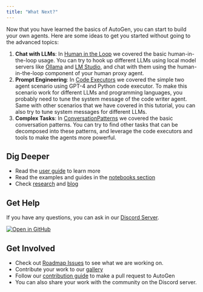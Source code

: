 ```yaml
---
title: "What Next?"
---
```


Now that you have learned the basics of AutoGen, you can start to build your own
agents. Here are some ideas to get you started without going to the advanced
topics:

1.  **Chat with LLMs**: In [Human in the Loop](./human-in-the-loop) we covered
    the basic human-in-the-loop usage. You can try to hook up different LLMs
    using local model servers like
    [Ollama](https://github.com/ollama/ollama)
    and [LM Studio](https://lmstudio.ai/), and
    chat with them using the human-in-the-loop component of your human proxy
    agent.
2.  **Prompt Engineering**: In [Code Executors](./code-executors) we
    covered the simple two agent scenario using GPT-4 and Python code executor.
    To make this scenario work for different LLMs and programming languages, you
    probably need to tune the system message of the code writer agent. Same with
    other scenarios that we have covered in this tutorial, you can also try to
    tune system messages for different LLMs.
3.  **Complex Tasks**: In [ConversationPatterns](./conversation-patterns)
    we covered the basic conversation patterns. You can try to find other tasks
    that can be decomposed into these patterns, and leverage the code executors
    and tools
    to make the agents more powerful.

## Dig Deeper

- Read the [user guide](/website/docs/topics) to learn more
- Read the examples and guides in the [notebooks section](/notebook)
- Check [research](/website/docs/Research) and [blog](/website/blog)

## Get Help

If you have any questions, you can ask in
our [Discord Server](https://discord.gg/pAbnFJrkgZ).

<div style={{ display: "inline-block", height: "20px" }}>
  <a
    href="https://discord.gg/pAbnFJrkgZ"
    target="_blank"
    style={{ height: "20px", display: "inline-flex", alignItems: "center" }}
  >
    <img
      src="https://img.shields.io/discord/1153072414184452236?logo=discord&style=flat.png"
      alt="Open in GitHub"
      style={{ height: "20px", pointerEvents: "none" }}
    />
  </a>
</div>

## Get Involved

- Check out [Roadmap Issues](https://ag2ai.com/roadmap) to see what we are working on.
- Contribute your work to our [gallery](/notebook/Gallery)
- Follow our [contribution guide](/website/docs/contributor-guide/contributing) to make a pull request to AutoGen
- You can also share your work with the community on the Discord server.
